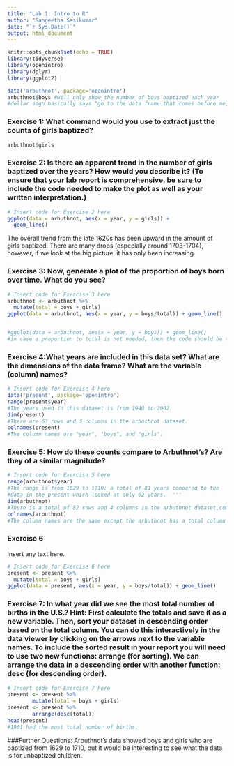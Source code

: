 ```yaml
---
title: "Lab 1: Intro to R"
author: "Sangeetha Sasikumar"
date: "`r Sys.Date()`"
output: html_document
---
```


```r
knitr::opts_chunk$set(echo = TRUE)
library(tidyverse)
library(openintro)
library(dplyr)
library(ggplot2)

data('arbuthnot', package='openintro')
arbuthnot$boys #will only show the number of boys baptized each year
#dollar sign basically says “go to the data frame that comes before me, and find the variable that comes after me”.
```

### Exercise 1: What command would you use to extract just the counts of girls baptized?

```r
arbuthnot$girls
```


### Exercise 2: Is there an apparent trend in the number of girls baptized over the years? How would you describe it? (To ensure that your lab report is comprehensive, be sure to include the code needed to make the plot as well as your written interpretation.)


```r
# Insert code for Exercise 2 here
ggplot(data = arbuthnot, aes(x = year, y = girls)) + 
  geom_line()
```
The overall trend from the late 1620s has been upward in the amount of girls baptized. There are many drops (especially around 1703-1704), however, if we look at the big picture, it has only been increasing. 


### Exercise 3: Now, generate a plot of the proportion of boys born over time. What do you see?


```r
# Insert code for Exercise 3 here
arbuthnot <- arbuthnot %>%
  mutate(total = boys + girls)
ggplot(data = arbuthnot, aes(x = year, y = boys/total)) + geom_line()


#ggplot(data = arbuthnot, aes(x = year, y = boys)) + geom_line() 
#in case a proportion to total is not needed, then the code should be the above


```


### Exercise 4:What years are included in this data set? What are the dimensions of the data frame? What are the variable (column) names?


```r
# Insert code for Exercise 4 here
data('present', package='openintro')
range(present$year)
#The years used in this dataset is from 1940 to 2002.
dim(present)
#There are 63 rows and 3 columns in the arbuthnot dataset. 
colnames(present)
#The column names are "year", "boys", and "girls". 

```


### Exercise 5: How do these counts compare to Arbuthnot’s? Are they of a similar magnitude?


```r
# Insert code for Exercise 5 here
range(arbuthnot$year)
#The range is from 1629 to 1710; a total of 81 years compared to the
#data in the present which looked at only 62 years.  '''
dim(arbuthnot)
#There is a total of 82 rows and 4 columns in the arbuthnot dataset,compared to 63 rows and 3 columns in the present dataset.  
colnames(arbuthnot)
#The column names are the same except the arbuthnot has a total column too. 

```


### Exercise 6

Insert any text here.

```r
# Insert code for Exercise 6 here
present <- present %>%
  mutate(total = boys + girls)
ggplot(data = present, aes(x = year, y = boys/total)) + geom_line()

```


### Exercise 7: In what year did we see the most total number of births in the U.S.? Hint: First calculate the totals and save it as a new variable. Then, sort your dataset in descending order based on the total column. You can do this interactively in the data viewer by clicking on the arrows next to the variable names. To include the sorted result in your report you will need to use two new functions: arrange (for sorting). We can arrange the data in a descending order with another function: desc (for descending order).


```r
# Insert code for Exercise 7 here
present <- present %>%
        mutate(total = boys + girls)
present <- present %>%
        arrange(desc(total))
head(present)
#1961 had the most total number of births.
```

###Further Questions: Arbuthnot's data showed boys and girls who are baptized from 1629 to 1710, but it would be interesting to see what the data is for unbaptized children.
